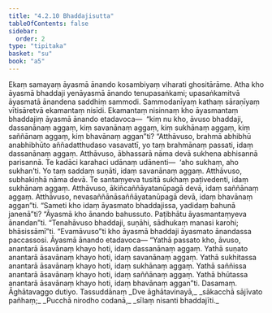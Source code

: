```yaml
---
title: "4.2.10 Bhaddajisutta"
tableOfContents: false
sidebar:
  order: 2
type: "tipitaka"
basket: "su"
book: "a5"
---
```



<DynamicBreadcrumb />

<Division number="170" book="a5" bookNo="16" page="177">

<Paragraph number="989" book="a5">
Ekaṃ samayaṃ āyasmā ānando kosambiyaṃ viharati ghositārāme. Atha kho āyasmā bhaddaji yenāyasmā ānando tenupasaṅkami; upasaṅkamitvā āyasmatā ānandena saddhiṃ sammodi. Sammodanīyaṃ kathaṃ sāraṇīyaṃ vītisāretvā ekamantaṃ nisīdi. Ekamantaṃ nisinnaṃ kho āyasmantaṃ bhaddajiṃ āyasmā ānando etadavoca—  “kiṃ nu kho, āvuso bhaddaji, dassanānaṃ aggaṃ, kiṃ savanānaṃ aggaṃ, kiṃ sukhānaṃ aggaṃ, kiṃ saññānaṃ aggaṃ, kiṃ bhavānaṃ aggan”ti?
</Paragraph>

<Paragraph number="990" book="a5">
“Atthāvuso, brahmā abhibhū anabhibhūto aññadatthudaso vasavattī, yo taṃ brahmānaṃ passati, idaṃ dassanānaṃ aggaṃ. Atthāvuso, ābhassarā nāma devā sukhena abhisannā parisannā. Te kadāci karahaci udānaṃ udānenti—  ‘aho sukhaṃ, aho sukhan’ti. Yo taṃ saddaṃ suṇāti, idaṃ savanānaṃ aggaṃ. Atthāvuso, subhakiṇhā nāma devā. Te santaṃyeva tusitā sukhaṃ paṭivedenti, idaṃ sukhānaṃ aggaṃ. Atthāvuso, ākiñcaññāyatanūpagā devā, idaṃ saññānaṃ aggaṃ. Atthāvuso, nevasaññānāsaññāyatanūpagā devā, idaṃ bhavānaṃ aggan”ti. “Sameti kho idaṃ āyasmato bhaddajissa, yadidaṃ bahunā janenā”ti?
</Paragraph>

<Paragraph number="991" book="a5">
“Āyasmā kho ānando bahussuto. Paṭibhātu āyasmantaṃyeva ānandan”ti. “Tenahāvuso bhaddaji, suṇāhi, sādhukaṃ manasi karohi; bhāsissāmī”ti. “Evamāvuso”ti kho āyasmā bhaddaji āyasmato ānandassa paccassosi. Āyasmā ānando etadavoca—
</Paragraph>

<Paragraph number="992" book="a5">
“Yathā passato kho, āvuso, anantarā āsavānaṃ khayo hoti, idaṃ dassanānaṃ aggaṃ. Yathā suṇato anantarā āsavānaṃ khayo hoti, idaṃ savanānaṃ aggaṃ. Yathā sukhitassa anantarā āsavānaṃ khayo hoti, idaṃ sukhānaṃ aggaṃ. Yathā saññissa anantarā āsavānaṃ khayo hoti, idaṃ saññānaṃ aggaṃ. Yathā bhūtassa anantarā āsavānaṃ khayo hoti, idaṃ bhavānaṃ aggan”ti.

</Paragraph>
</Division>

<Paragraph number="993" type="center" book="a5">
Dasamaṃ.



</Paragraph>

<Paragraph number="994" type="center" book="a5">
Āghātavaggo dutiyo.



</Paragraph>

<Paragraph number="995" type="center" book="a5">
Tassuddānaṃ


</Paragraph>

<Paragraph number="996" type="verses" book="a5">
_Dve āghātavinayā,_  
_sākacchā sājīvato pañhaṃ;_  
_Pucchā nirodho codanā,_  
_sīlaṃ nisanti bhaddajīti._
</Paragraph>